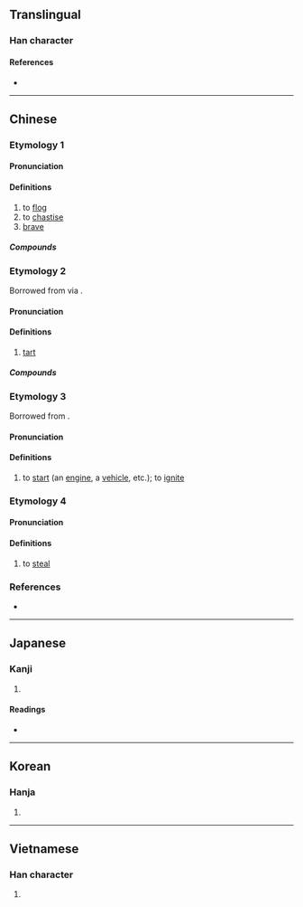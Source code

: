 {{also|挞}}
{{character info/new}}
==Translingual==

===Han character===
{{Han char|rn=64|rad=手|as=13|sn=16|four=54034|canj=QYGQ|ids=⿰扌達}}

====References====
* {{Han ref|kx=0457.170|dkj=12774|dj=0806.020|hdz=31953.040|uh=64BB|ud=25787|bh=BED8|bd=48856}}

----

==Chinese==
{{zh-forms|s=挞}}

===Etymology 1===

====Pronunciation====
{{zh-pron
|m=tà
|c=taat3
|mn=that
|mc=y
|oc=y
|cat=v,a
}}

====Definitions====
{{zh-hanzi}}

# to [[flog]]
# to [[chastise]]
# [[brave]]

=====Compounds=====
{{zh-der|光撻撻|光辣撻|大張撻伐|扑撻|抹撻|捶撻|撻伐|撻市|撻罰|楚撻|沒撻煞|鞭撻}}

===Etymology 2===
Borrowed from {{bor|zh|en|tart}} via {{bor|cmn|yue|-}}.

====Pronunciation====
{{zh-pron
|m=tà
|c=taat1
|cat=n
}}

====Definitions====
{{zh-hanzi}}

# [[tart]] {{gloss|pastry}}

=====Compounds=====
{{zh-der|蛋撻|葡撻}}

===Etymology 3===
Borrowed from {{bor|zh|en|start}}.

====Pronunciation====
{{zh-pron
|c=taat1
|cat=v
}}

====Definitions====
{{zh-hanzi}}

# {{lb|zh|Cantonese}} to [[start]] (an [[engine]], a [[vehicle]], etc.); to [[ignite]]

===Etymology 4===
{{rfe|zh}}

====Pronunciation====
{{zh-pron
|c=taat1
|cat=v
}}

====Definitions====
{{zh-hanzi}}

# {{lb|zh|Cantonese|slang}} to [[steal]]

===References===
* {{R:twedu|A01679}}

----

==Japanese==

===Kanji===
{{ja-kanji|grade=|rs=手13}}

# {{defn|lang=ja|sort=手13}}

====Readings====
* {{ja-readings|on=[[たち]] (tachi), [[たつ]] (tatsu)|kun=[[むちうつ]] (muchiutsu), [[はやい]] (hayai)}}

----

==Korean==

===Hanja===
{{ko-hanja|hangeul=달}}

# {{defn|lang=ko|sort=手13}}

----

==Vietnamese==

===Han character===
{{vi-hantu|[[dặt]], [[đặt]], [[thát]]|rs=手13}}

# {{defn|lang=vi|sort=手13}}